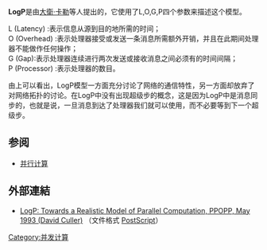 '''LogP'''是由[[大衛·卡勒|大衛·卡勒]]等人提出的，它使用了L,O,G,P四个参数来描述这个模型。

; L (Latency) :表示信息从源到目的地所需的时间；
; O (Overhead) :表示处理器接受或发送一条消息所需额外开销，并且在此期间处理器不能做作任何操作；
; G (Gap):表示处理器连续进行两次发送或接收消息之间必须有的时间间隔；
; P (Processor) :表示处理器的数目。

由上可以看出，LogP模型一方面充分讨论了网络的通信特性，另一方面却放弃了对网络拓扑的讨论。在LogP中没有出现超级步的概念，这是因为LogP中是消息同步的，也就是说，一旦消息到达了处理器我们就可以使用，而不必要等到下一个超级步。

== 参阅 ==
* [[并行计算|并行计算]]

== 外部連結 ==
*[http://www.cs.berkeley.edu/%7Eculler/papers/logp.ps LogP: Towards a Realistic Model of Parallel Computation, PPOPP, May 1993 (David Culler)] {{Wayback|url=http://www.cs.berkeley.edu/%7Eculler/papers/logp.ps |date=20160305185804 }}（文件格式 [[PostScript|PostScript]]）

[[Category:并发计算|Category:并发计算]]